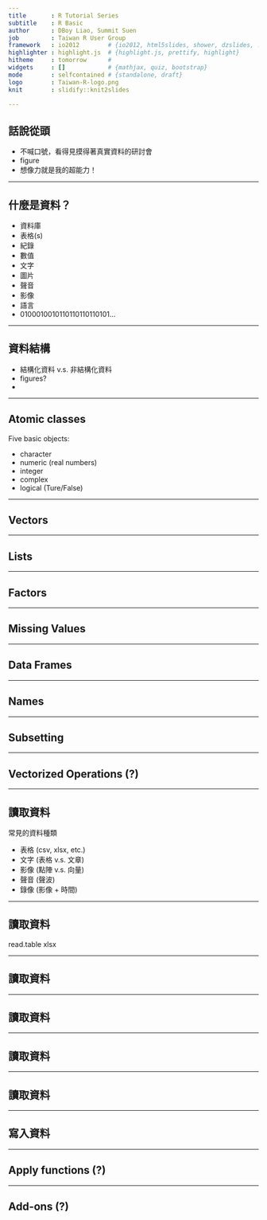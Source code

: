 ---
title       : R Tutorial Series
subtitle    : R Basic
author      : DBoy Liao, Summit Suen
job         : Taiwan R User Group
framework   : io2012        # {io2012, html5slides, shower, dzslides, ...}
highlighter : highlight.js  # {highlight.js, prettify, highlight}
hitheme     : tomorrow      # 
widgets     : []            # {mathjax, quiz, bootstrap}
mode        : selfcontained # {standalone, draft}
logo        : Taiwan-R-logo.png
knit        : slidify::knit2slides

---

## 話說從頭

 - 不喊口號，看得見摸得著真實資料的研討會
 - figure
 - 想像力就是我的超能力！

---

## 什麼是資料？

 - 資料庫
 - 表格(s)
 - 紀錄
 - 數值
 - 文字
 - 圖片
 - 聲音
 - 影像
 - 語言
 - 0100010010110110110110101...

---

## 資料結構

 - 結構化資料 v.s. 非結構化資料
 - figures?
 - 

---

## Atomic classes

Five basic objects:

 - character
 - numeric (real numbers)
 - integer
 - complex
 - logical (Ture/False)

---

## Vectors

---

## Lists

---

## Factors

---

## Missing Values

---

## Data Frames

---

## Names

---

## Subsetting

---

## Vectorized Operations (?)

---

## 讀取資料

常見的資料種類

 - 表格 (csv, xlsx, etc.)
 - 文字 (表格 v.s. 文章)
 - 影像 (點陣 v.s. 向量)
 - 聲音 (聲波)
 - 錄像 (影像 + 時間)

---

## 讀取資料

read.table
xlsx

---

## 讀取資料

---

## 讀取資料

---

## 讀取資料

---

## 讀取資料

---

## 寫入資料

---

## Apply functions (?)

---

## Add-ons (?)

